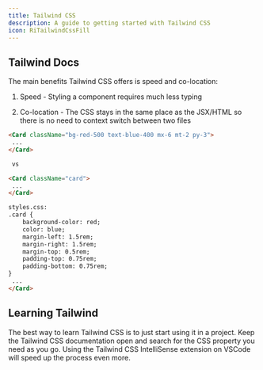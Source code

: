 ```yaml
---
title: Tailwind CSS
description: A guide to getting started with Tailwind CSS
icon: RiTailwindCssFill
---
```



## Tailwind Docs

<Cards>
  <Card
    title="Tailwind CSS Overview"
    description="Everything you need to know about Tailwind CSS can be found here"
    href="https://tailwindcss.com/docs/styling-with-utility-classes"
  />
  <Card
    title="Tailwind CSS IntelliSense"
    description="Adds Tailwind CSS autocomplete, syntax highlighting, and linting to your editor"
    href="https://tailwindcss.com/docs/editor-setup#intellisense-for-vs-code"
  />
</Cards>

The main benefits Tailwind CSS offers is speed and co-location:

1. Speed - Styling a component requires much less typing

2. Co-location - The CSS stays in the same place as the JSX/HTML so there is no need to context switch between
   two files

```html
<Card className="bg-red-500 text-blue-400 mx-6 mt-2 py-3">
 ...
</Card>

 vs

<Card className="card">
 ...
</Card>

styles.css:
.card {
    background-color: red;
    color: blue;
    margin-left: 1.5rem;
    margin-right: 1.5rem;
    margin-top: 0.5rem;
    padding-top: 0.75rem;
    padding-bottom: 0.75rem;
}
 ...
</Card>
```

## Learning Tailwind

The best way to learn Tailwind CSS is to just start using it in a project. Keep the Tailwind CSS documentation
open and search for the CSS property you need as you go. Using the Tailwind CSS IntelliSense extension on VSCode
will speed up the process even more.

<YouTube id="Ksn1tThNTjI?si=SGxjnIvsQHLnhIIk" />
